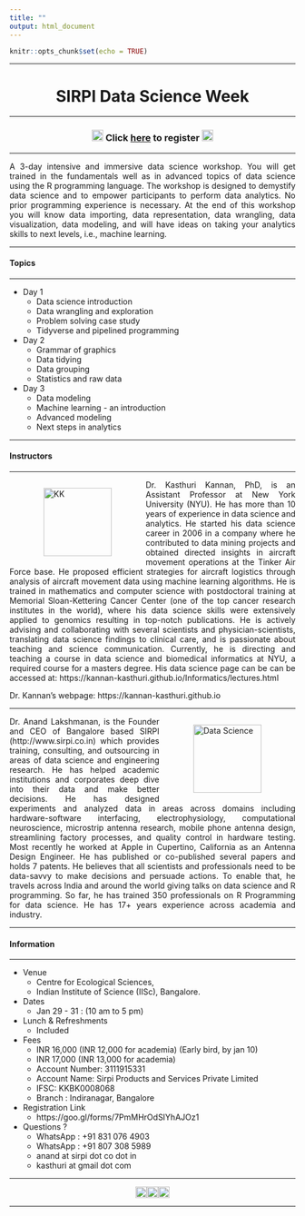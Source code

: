 ```yaml
---
title: ""
output: html_document
---
```


```r
knitr::opts_chunk$set(echo = TRUE)
```

<style>
body {
text-align: justify}
figure figcaption {
    text-align: center;}
</style>

---

<center>
<h1> SIRPI Data Science Week
</center>


---

<center> <h3> ![](logo.png){width=20px} Click [here](https://goo.gl/forms/7PmMHrOdSIYhAJOz1) to register ![](logo.png){width=20px}</h3> </center>

---

A 3-day intensive and immersive data science workshop. You will get trained in the fundamentals well as in advanced topics of data science using the R programming language. The workshop is designed to demystify data science and to empower participants to perform data analytics. No prior programming experience is necessary. At the end of this workshop you will know data importing, data representation, data wrangling, data visualization, data modeling, and will have ideas on taking your analytics skills to next levels, i.e., machine learning.

---

#### Topics

---

* Day 1
    + Data science introduction 
    + Data wrangling and exploration 
    + Problem solving case study 
    + Tidyverse and pipelined programming 
    
* Day 2
    + Grammar of graphics 
    + Data tidying 
    + Data grouping 
    + Statistics and raw data 

* Day 3
    + Data modeling 
    + Machine learning - an introduction 
    + Advanced modeling
    + Next steps in analytics     

---

#### Instructors

---

<figure style="float:left;">
  <img alt="KK" src="kasthuri.jpg" height = 120; width = 120; hspace="20" />
</figure>

Dr. Kasthuri Kannan, PhD, is an Assistant Professor at New York University (NYU). He has more than 10 years of experience in data science and analytics. He started his data science career in 2006 in a company where he contributed to data mining projects and obtained directed insights in aircraft movement operations at the Tinker Air Force base. He proposed efficient strategies for aircraft logistics through analysis of aircraft movement data using machine learning algorithms. He is trained in mathematics and computer science with postdoctoral training at Memorial Sloan-Kettering Cancer Center (one of the top cancer research institutes in the world), where his data science skills were extensively applied to genomics resulting in top-notch publications. He is actively advising and collaborating with several scientists and physician-scientists, translating data science findings to clinical care, and is passionate about teaching and science communication. Currently, he is directing and teaching a course in data science and biomedical informatics at NYU, a required course for a masters degree. His data science page can be can be accessed at: https://kannan-kasthuri.github.io/Informatics/lectures.html

Dr. Kannan's webpage: https://kannan-kasthuri.github.io


---

<figure style="float:right;">
  <img alt="Data Science" src="anand_profile2.png"  height = 120; width = 120; hspace="20" />
</figure>

Dr. Anand Lakshmanan, is the Founder and CEO of Bangalore based SIRPI (http://www.sirpi.co.in) which provides training, consulting, and outsourcing in areas of data science and engineering research. He has helped academic institutions and corporates deep dive into their data and make better decisions. He has designed experiments and analyzed data in areas across domains including hardware-software interfacing, electrophysiology, computational neuroscience, microstrip antenna research, mobile phone antenna design, streamlining factory processes, and quality control in hardware testing. Most recently he worked at Apple in Cupertino, California as an Antenna Design Engineer. He has published or co-published several papers and holds 7 patents. He believes that all scientists and professionals need to be data-savvy to make decisions and persuade actions. To enable that, he travels across India and around the world giving talks on data science and R programming. So far, he has trained 350 professionals on R Programming for data science. He has 17+ years experience across academia and industry.

---

#### Information

---

* Venue
    + Centre for Ecological Sciences,
    + Indian Institute of Science (IISc), Bangalore.
* Dates
    + Jan 29 - 31 : (10 am to 5 pm)
* Lunch & Refreshments
    + Included
* Fees 
    + INR 16,000 (INR 12,000 for academia) (Early bird, by jan 10)
    + INR 17,000 (INR 13,000 for academia)
    + Account Number: 3111915331 
    + Account Name: Sirpi Products and Services Private Limited
    + IFSC: KKBK0008068
    + Branch : Indiranagar, Bangalore
* Registration Link
    + https://goo.gl/forms/7PmMHrOdSIYhAJOz1
* Questions ?
    + WhatsApp : +91 831 076 4903
    + WhatsApp : +91 807 308 5989
    + anand at sirpi dot co dot in
    + kasthuri at gmail dot com
      
---

<center> ![](logo.png){width=20px}![](logo.png){width=20px}![](logo.png){width=20px} </center>

---

